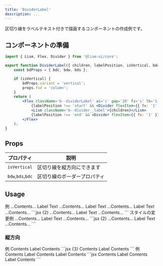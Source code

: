 ```yaml
---
title: 'DividerLabel'
description: ...
---
```




区切り線をラベルテキスト付きで描画するコンポーネントの作成例です。


## コンポーネントの準備

```jsx
import { Lism, Flex, Divider } from '@lism-ui/core';

export function DividerLabel({ children, labelPosition, isVertical, bdc, bdw, bds, ...props }) {
	const bdProps = { bdc, bdw, bds };

	if (isVertical) {
		bdProps.variant = 'vertical';
		props.fxd = 'column';
	}
	return (
		<Flex className='b--dividerLabel' ai='c' gap='20' fz='s' lh='1' c='content-3' {...props}>
			{labelPosition !== 'start' && <Divider flexItem={{ fx: '1' }} {...bdProps} />}
			<Lism className='b--divider__label'>{children}</Lism>
			{labelPosition !== 'end' && <Divider flexItem={{ fx: '1' }} {...bdProps} />}
		</Flex>
	);
}
```

## Props

| プロパティ | 説明 |
|---|---|
| `isVertical` | 区切り線を縦方向にできます |
| `bdw`,`bds`,`bdc` | 区切り線のボーダープロパティ |


## Usage

<Preview>
	<PreviewTitle>例</PreviewTitle>
	<PreviewArea resize p='30' >
		<Box bgc='base-2' py='50' ta='c'>...Contents...</Box>
		<DividerLabel>Label Text</DividerLabel>
		<Box bgc='base-2' py='50' ta='c'>...Contents...</Box>
		<DividerLabel labelPosition='start'>Label Text</DividerLabel>
		<Box bgc='base-2' py='50' ta='c'>...Contents...</Box>
		<DividerLabel labelPosition='end'>Label Text</DividerLabel>
		<Box bgc='base-2' py='50' ta='c'>...Contents...</Box>
	</PreviewArea>
	<PreviewCode>
		```jsx {2}
		<Box bgc='base-2' py='50' ta='c'>...Contents...</Box>
		<DividerLabel>Label Text</DividerLabel>
		<Box bgc='base-2' py='50' ta='c'>...Contents...</Box>
		```
	</PreviewCode>
</Preview>

<Preview>
	<PreviewTitle>スタイルの変更例</PreviewTitle>
	<PreviewArea resize p='30'>
		<Box bgc='base-2' py='50' ta='c'>...Contents...</Box>
		<DividerLabel bds='dotted' bdw='4px' bdc='blue:50%' c='blue' fz='s'>Label Text</DividerLabel>
		<Box bgc='base-2' py='50' ta='c'>...Contents...</Box>
	</PreviewArea>
	<PreviewCode>
		```jsx {2}
		<Box bgc='base-2' py='50' ta='c'>...Contents...</Box>
		<DividerLabel bds='dotted' bdw='4px' bdc='blue:50%' c='blue' fz='s'>Label Text</DividerLabel>
		<Box bgc='base-2' py='50' ta='c'>...Contents...</Box>
		```
	</PreviewCode>
</Preview>


### 縦方向


<Preview>
	<PreviewTitle>例</PreviewTitle>
	<PreviewArea resize p='30' isFlow={false}>
		<Flex ai='c' gap='20'>
			<FlexItem fx='1' bgc='base-2' py='50' ta='c'>Contents</FlexItem>
			<DividerLabel isVertical fz='s' aslf='stretch'>Label</DividerLabel>
			<FlexItem fx='1' bgc='base-2' py='50' ta='c'>Contents</FlexItem>
		</Flex>
	</PreviewArea>
	<PreviewCode>
		```jsx {3}
		<Flex ai='c' gap='20'>
			<FlexItem fx='1' bgc='base-2' py='50' ta='c'>Contents</FlexItem>
			<DividerLabel isVertical fz='s' aslf='stretch'>Label</DividerLabel>
			<FlexItem fx='1' bgc='base-2' py='50' ta='c'>Contents</FlexItem>
		</Flex>
		```
	</PreviewCode>
</Preview>

<Preview>
	<PreviewTitle>例</PreviewTitle>
	<PreviewArea resize p='30' isFlow={false}>
		<Flex ai='stretch' gap='20'>
			<FlexItem fx='1' bgc='base-2' py='50' ta='c'>Contents</FlexItem>
			<DividerLabel isVertical labelPosition='start'>
				<Text className='-wm:v-lr' fz='xs'>Label</Text>
			</DividerLabel>
			<FlexItem fx='1' bgc='base-2' py='50' ta='c'>Contents</FlexItem>
			<DividerLabel isVertical labelPosition='end'>
				<Text className='-wm:v-lr' fz='xs'>Label</Text>
			</DividerLabel>
			<FlexItem fx='1' bgc='base-2' py='50' ta='c'>Contents</FlexItem>
		</Flex>
	</PreviewArea>
	<PreviewCode>
		```jsx
		<Flex ai='stretch' gap='20'>
			<FlexItem fx='1' bgc='base-2' py='50' ta='c'>Contents</FlexItem>
			<DividerLabel isVertical labelPosition='start'>
				<Text className='-wm:v-lr' fz='xs'>Label</Text>
			</DividerLabel>
			<FlexItem fx='1' bgc='base-2' py='50' ta='c'>Contents</FlexItem>
			<DividerLabel isVertical labelPosition='end'>
				<Text className='-wm:v-lr' fz='xs'>Label</Text>
			</DividerLabel>
			<FlexItem fx='1' bgc='base-2' py='50' ta='c'>Contents</FlexItem>
		</Flex>
		```
	</PreviewCode>
</Preview>

